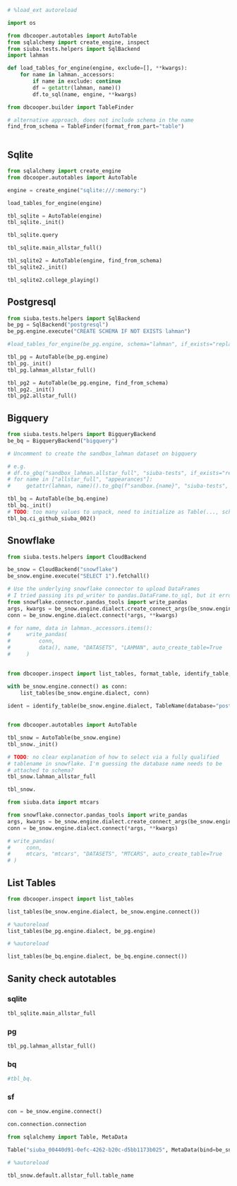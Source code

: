 ```python
# %load_ext autoreload
```

```python
import os

from dbcooper.autotables import AutoTable
from sqlalchemy import create_engine, inspect
from siuba.tests.helpers import SqlBackend
import lahman

def load_tables_for_engine(engine, exclude=[], **kwargs):
    for name in lahman._accessors:
        if name in exclude: continue
        df = getattr(lahman, name)()
        df.to_sql(name, engine, **kwargs)
```

```python
from dbcooper.builder import TableFinder

# alternative approach, does not include schema in the name
find_from_schema = TableFinder(format_from_part="table")
```

```python

```

## Sqlite

```python
from sqlalchemy import create_engine
from dbcooper.autotables import AutoTable

engine = create_engine("sqlite:///:memory:")
```

```python
load_tables_for_engine(engine)
```

```python
tbl_sqlite = AutoTable(engine)
tbl_sqlite._init()
```

```python
tbl_sqlite.query
```

```python
tbl_sqlite.main_allstar_full()
```

```python
tbl_sqlite2 = AutoTable(engine, find_from_schema)
tbl_sqlite2._init()

```

```python
tbl_sqlite2.college_playing()
```

## Postgresql

```python
from siuba.tests.helpers import SqlBackend
be_pg = SqlBackend("postgresql")
be_pg.engine.execute("CREATE SCHEMA IF NOT EXISTS lahman")
```

```python
#load_tables_for_engine(be_pg.engine, schema="lahman", if_exists="replace")
```

```python
tbl_pg = AutoTable(be_pg.engine)
tbl_pg._init()
tbl_pg.lahman_allstar_full()
```

```python
tbl_pg2 = AutoTable(be_pg.engine, find_from_schema)
tbl_pg2._init()
tbl_pg2.allstar_full()

```

## Bigquery

```python
from siuba.tests.helpers import BigqueryBackend
be_bq = BigqueryBackend("bigquery")
```

```python
# Uncomment to create the sandbox_lahman dataset on bigquery

# e.g.
# df.to_gbq("sandbox_lahman.allstar_full", "siuba-tests", if_exists="replace")
# for name in ["allstar_full", "appearances"]:
#     getattr(lahman, name)().to_gbq(f"sandbox.{name}", "siuba-tests", if_exists="replace")
```

```python
tbl_bq = AutoTable(be_bq.engine)
tbl_bq._init()
# TODO: too many values to unpack, need to initialize as Table(..., schema="<project>.<schema>")
tbl_bq.ci_github_siuba_002()
```

## Snowflake

```python
from siuba.tests.helpers import CloudBackend
```

```python
be_snow = CloudBackend("snowflake")
be_snow.engine.execute("SELECT 1").fetchall()
```

```python
# Use the underlying snowflake connector to upload DataFrames
# I tried passing its pd_writer to pandas.DataFrame.to_sql, but it errored for some tables.
from snowflake.connector.pandas_tools import write_pandas
args, kwargs = be_snow.engine.dialect.create_connect_args(be_snow.engine.url)
conn = be_snow.engine.dialect.connect(*args, **kwargs)

# for name, data in lahman._accessors.items():
#     write_pandas(
#         conn,
#         data(), name, "DATASETS", "LAHMAN", auto_create_table=True
#     )
    
```

```python
from dbcooper.inspect import list_tables, format_table, identify_table, TableName

with be_snow.engine.connect() as conn:
    list_tables(be_snow.engine.dialect, conn)
    
ident = identify_table(be_snow.engine.dialect, TableName(database="postgres", schema='LAHMAN', table='allstar_full'))
```

```python

```

```python
from dbcooper.autotables import AutoTable

tbl_snow = AutoTable(be_snow.engine)
tbl_snow._init()

# TODO: no clear explanation of how to select via a fully qualified
# tablename in snowflake. I'm guessing the database name needs to be
# attached to schema?
tbl_snow.lahman_allstar_full
```

```python
tbl_snow.
```

```python
from siuba.data import mtcars

from snowflake.connector.pandas_tools import write_pandas
args, kwargs = be_snow.engine.dialect.create_connect_args(be_snow.engine.url)
conn = be_snow.engine.dialect.connect(*args, **kwargs)

# write_pandas(
#     conn,
#     mtcars, "mtcars", "DATASETS", "MTCARS", auto_create_table=True
# )
```

## List Tables

```python
from dbcooper.inspect import list_tables
```

```python
list_tables(be_snow.engine.dialect, be_snow.engine.connect())
```

```python
# %autoreload
list_tables(be_pg.engine.dialect, be_pg.engine)
```

```python
# %autoreload
```

```python
list_tables(be_bq.engine.dialect, be_bq.engine.connect())
```

## Sanity check autotables


### sqlite

```python
tbl_sqlite.main_allstar_full
```

### pg

```python
tbl_pg.lahman_allstar_full()
```

### bq

```python
#tbl_bq.
```

### sf

```python
con = be_snow.engine.connect()
```

```python
con.connection.connection
```

```python
from sqlalchemy import Table, MetaData

Table("siuba_00440d91-0efc-4262-b20c-d5bb1173b025", MetaData(bind=be_snow.engine), schema="CI.TESTS", autoload_with=be_snow.engine)
```

```python
# %autoreload
```

```python
tbl_snow.default.allstar_full.table_name
```

